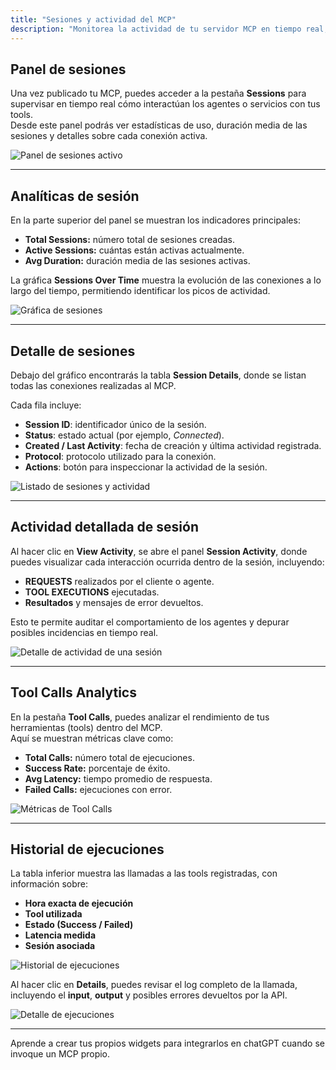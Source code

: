 ```yaml
---
title: "Sesiones y actividad del MCP"
description: "Monitorea la actividad de tu servidor MCP en tiempo real, incluyendo sesiones activas, llamadas de tools y rendimiento general."
---
```


## Panel de sesiones

Una vez publicado tu MCP, puedes acceder a la pestaña **Sessions** para supervisar en tiempo real cómo interactúan los agentes o servicios con tus tools.\
Desde este panel podrás ver estadísticas de uso, duración media de las sesiones y detalles sobre cada conexión activa.

![Panel de sesiones activo](/sessions.png)

---

## Analíticas de sesión

En la parte superior del panel se muestran los indicadores principales:

- **Total Sessions:** número total de sesiones creadas.
- **Active Sessions:** cuántas están activas actualmente.
- **Avg Duration:** duración media de las sesiones activas.

La gráfica **Sessions Over Time** muestra la evolución de las conexiones a lo largo del tiempo, permitiendo identificar los picos de actividad.

![Gráfica de sesiones](/sessions-number.png)

---

## Detalle de sesiones

Debajo del gráfico encontrarás la tabla **Session Details**, donde se listan todas las conexiones realizadas al MCP.

Cada fila incluye:

- **Session ID**: identificador único de la sesión.
- **Status**: estado actual (por ejemplo, _Connected_).
- **Created / Last Activity**: fecha de creación y última actividad registrada.
- **Protocol**: protocolo utilizado para la conexión.
- **Actions**: botón para inspeccionar la actividad de la sesión.

![Listado de sesiones y actividad](/sessions-detail.png)

---

## Actividad detallada de sesión

Al hacer clic en **View Activity**, se abre el panel **Session Activity**, donde puedes visualizar cada interacción ocurrida dentro de la sesión, incluyendo:

- **REQUESTS** realizados por el cliente o agente.
- **TOOL EXECUTIONS** ejecutadas.
- **Resultados** y mensajes de error devueltos.

Esto te permite auditar el comportamiento de los agentes y depurar posibles incidencias en tiempo real.

![Detalle de actividad de una sesión](/session-detail.png)

---

## Tool Calls Analytics

En la pestaña **Tool Calls**, puedes analizar el rendimiento de tus herramientas (tools) dentro del MCP.\
Aquí se muestran métricas clave como:

- **Total Calls:** número total de ejecuciones.
- **Success Rate:** porcentaje de éxito.
- **Avg Latency:** tiempo promedio de respuesta.
- **Failed Calls:** ejecuciones con error.

![Métricas de Tool Calls](/tool-call-detail.png)

---

## Historial de ejecuciones

La tabla inferior muestra las llamadas a las tools registradas, con información sobre:

- **Hora exacta de ejecución**
- **Tool utilizada**
- **Estado (Success / Failed)**
- **Latencia medida**
- **Sesión asociada**

![Historial de ejecuciones](/tool-execution-detail.png)

Al hacer clic en **Details**, puedes revisar el log completo de la llamada, incluyendo el **input**, **output** y posibles errores devueltos por la API.

![Detalle de ejecuciones](/tool-json-detail.png)

---

<Card title="Siguiente paso" icon="code" href="/devic/mcps/my-mcps/sdks-and-widgets">
  Aprende a crear tus propios widgets para integrarlos en chatGPT cuando se invoque un MCP propio.
</Card>